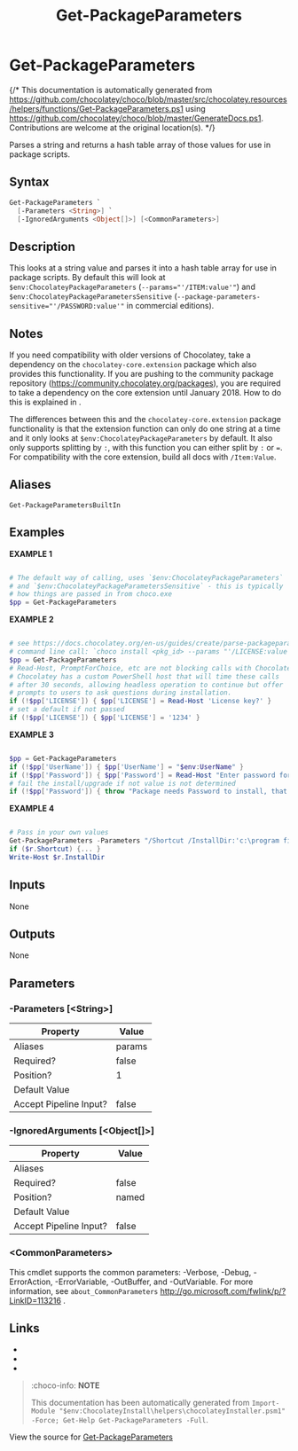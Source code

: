 ﻿---
order: 110
xref: get-packageparameters
title: Get-PackageParameters
description: Information on Get-PackageParameters function
---

# Get-PackageParameters

{/* This documentation is automatically generated from https://github.com/chocolatey/choco/blob/master/src/chocolatey.resources/helpers/functions/Get-PackageParameters.ps1 using https://github.com/chocolatey/choco/blob/master/GenerateDocs.ps1. Contributions are welcome at the original location(s). */}

Parses a string and returns a hash table array of those values for use
in package scripts.

## Syntax

~~~powershell
Get-PackageParameters `
  [-Parameters <String>] `
  [-IgnoredArguments <Object[]>] [<CommonParameters>]
~~~

## Description

This looks at a string value and parses it into a hash table array for
use in package scripts. By default this will look at
`$env:ChocolateyPackageParameters` (`--params="'/ITEM:value'"`) and
`$env:ChocolateyPackageParametersSensitive`
(`--package-parameters-sensitive="'/PASSWORD:value'"` in commercial
editions).

<Xref title="Learn more" value="parse-package-parameters" />

## Notes

If you need compatibility with older versions of Chocolatey,
take a dependency on the `chocolatey-core.extension` package which
also provides this functionality. If you are pushing to the community
package repository (https://community.chocolatey.org/packages), you are required
to take a dependency on the core extension until January 2018. How to
do this is explained in <Xref title="the docs" value="parse-package-parameters" anchor="step-3-use-core-community-extension" />.

The differences between this and the `chocolatey-core.extension` package
functionality is that the extension function can only do one string at a
time and it only looks at `$env:ChocolateyPackageParameters` by default.
It also only supports splitting by `:`, with this function you can
either split by `:` or `=`. For compatibility with the core extension,
build all docs with `/Item:Value`.

## Aliases

`Get-PackageParametersBuiltIn`


## Examples

 **EXAMPLE 1**

~~~powershell

# The default way of calling, uses `$env:ChocolateyPackageParameters`
# and `$env:ChocolateyPackageParametersSensitive` - this is typically
# how things are passed in from choco.exe
$pp = Get-PackageParameters
~~~

**EXAMPLE 2**

~~~powershell

# see https://docs.chocolatey.org/en-us/guides/create/parse-packageparameters-argument
# command line call: `choco install <pkg_id> --params "'/LICENSE:value'"`
$pp = Get-PackageParameters
# Read-Host, PromptForChoice, etc are not blocking calls with Chocolatey.
# Chocolatey has a custom PowerShell host that will time these calls
# after 30 seconds, allowing headless operation to continue but offer
# prompts to users to ask questions during installation.
if (!$pp['LICENSE']) { $pp['LICENSE'] = Read-Host 'License key?' }
# set a default if not passed
if (!$pp['LICENSE']) { $pp['LICENSE'] = '1234' }
~~~

**EXAMPLE 3**

~~~powershell

$pp = Get-PackageParameters
if (!$pp['UserName']) { $pp['UserName'] = "$env:UserName" }
if (!$pp['Password']) { $pp['Password'] = Read-Host "Enter password for $($pp['UserName']):" -AsSecureString}
# fail the install/upgrade if not value is not determined
if (!$pp['Password']) { throw "Package needs Password to install, that must be provided in params or in prompt." }
~~~

**EXAMPLE 4**

~~~powershell

# Pass in your own values
Get-PackageParameters -Parameters "/Shortcut /InstallDir:'c:\program files\xyz' /NoStartup" | set r
if ($r.Shortcut) {... }
Write-Host $r.InstallDir
~~~ 

## Inputs

None

## Outputs

None

## Parameters

###  -Parameters [&lt;String&gt;]
Property               | Value
---------------------- | ------
Aliases                | params
Required?              | false
Position?              | 1
Default Value          | 
Accept Pipeline Input? | false
 
###  -IgnoredArguments [&lt;Object[]&gt;]
Property               | Value
---------------------- | -----
Aliases                | 
Required?              | false
Position?              | named
Default Value          | 
Accept Pipeline Input? | false
 
### &lt;CommonParameters&gt;

This cmdlet supports the common parameters: -Verbose, -Debug, -ErrorAction, -ErrorVariable, -OutBuffer, and -OutVariable. For more information, see `about_CommonParameters` http://go.microsoft.com/fwlink/p/?LinkID=113216 .


## Links

 * <Xref title='Install-ChocolateyPackage' value='install-chocolateypackage' />
 * <Xref title='Install-ChocolateyInstallPackage' value='install-chocolateyinstallpackage' />
 * <Xref title='Install-ChocolateyZipPackage' value='install-chocolateyzippackage' />


<Xref title="Function Reference" value="powershell-reference" />

> :choco-info: **NOTE**
>
> This documentation has been automatically generated from `Import-Module "$env:ChocolateyInstall\helpers\chocolateyInstaller.psm1" -Force; Get-Help Get-PackageParameters -Full`.

View the source for [Get-PackageParameters](https://github.com/chocolatey/choco/blob/master/src/chocolatey.resources/helpers/functions/Get-PackageParameters.ps1)
